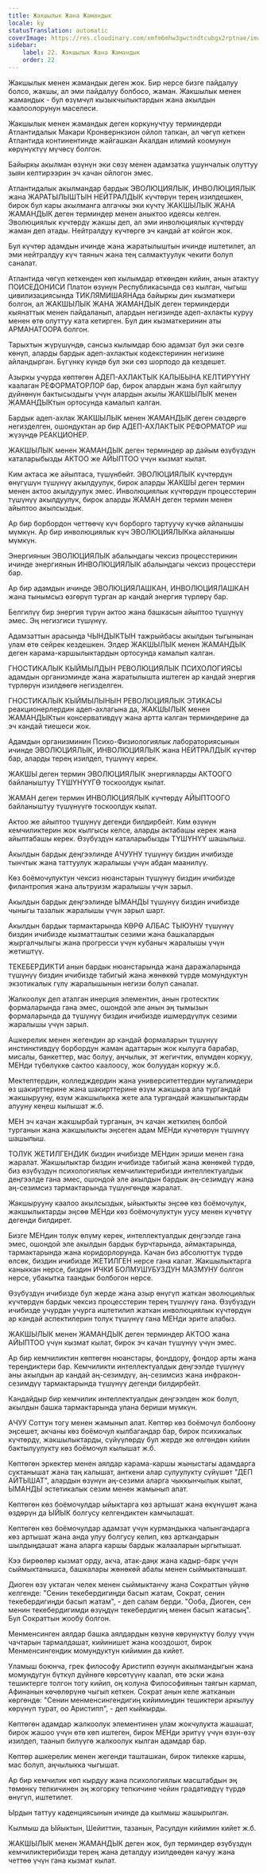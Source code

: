 ```yaml
---
title: Жакшылык Жана Жамандык
locale: ky
statusTranslation: automatic
coverImage: https://res.cloudinary.com/xmfm6mhw3gwctndtcubgx2rptnae/image/upload/v1740337243/small_cover_educacion_fundamental_a051170f1c.webp
sidebar:
    label: 22. Жакшылык Жана Жамандык
    order: 22
---
```

Жакшылык менен жамандык деген жок. Бир нерсе бизге пайдалуу болсо, жакшы, ал эми пайдалуу болбосо, жаман. Жакшылык менен жамандык - бул өзүмчүл кызыкчылыктардын жана акылдын каалоолорунун маселеси.

Жакшылык менен жамандык деген коркунучтуу терминдерди Атлантидалык Макари Кронвернкзион ойлоп тапкан, ал чөгүп кеткен Атлантида континентинде жайгашкан Акалдан илимий коомунун көрүнүктүү мүчөсү болгон.

Байыркы акылман өзүнүн эки сөзү менен адамзатка ушунчалык олуттуу зыян келтирээрин эч качан ойлогон эмес.

Атлантидалык акылмандар бардык ЭВОЛЮЦИЯЛЫК, ИНВОЛЮЦИЯЛЫК жана ЖАРАТЫЛЫШТЫН НЕЙТРАЛДЫК күчтөрүн терең изилдешкен, бирок бул кары акылманга алгачкы эки күчтү ЖАКШЫЛЫК ЖАНА ЖАМАНДЫК деген терминдер менен аныктоо идеясы келген. Эволюциялык күчтөрдү жакшы деп, ал эми инволюциялык күчтөрдү жаман деп атады. Нейтралдуу күчтөргө эч кандай ат койгон жок.

Бул күчтөр адамдын ичинде жана жаратылыштын ичинде иштетилет, ал эми нейтралдуу күч таяныч жана тең салмактуулук чекити болуп саналат.

Атлантида чөгүп кеткенден көп кылымдар өткөндөн кийин, анын атактуу ПОИСЕДОНИСИ Платон өзүнүн Республикасында сөз кылган, чыгыш цивилизациясында ТИКЛЯМИШАЯНАда байыркы дин кызматкери болгон, ал ЖАКШЫЛЫК ЖАНА ЖАМАНДЫК деген терминдерди кыянаттык менен пайдаланып, алардын негизинде адеп-ахлакты куруу менен өтө олуттуу ката кетирген. Бул дин кызматкеринин аты АРМАНАТООРА болгон.

Тарыхтын жүрүшүндө, сансыз кылымдар бою адамзат бул эки сөзгө көнүп, аларды бардык адеп-ахлактык кодекстеринин негизине айландырган. Бүгүнкү күндө бул эки сөз шорподо да кездешет.

Азыркы учурда көптөгөн АДЕП-АХЛАКТЫК КАЛЫБЫНА КЕЛТИРҮҮНҮ каалаган РЕФОРМАТОРЛОР бар, бирок алардын жана бул кайгылуу дүйнөнүн бактысыздыгы үчүн алардын акылы ЖАКШЫЛЫК менен ЖАМАНДЫКтын ортосунда камалып калган.

Бардык адеп-ахлак ЖАКШЫЛЫК менен ЖАМАНДЫК деген сөздөргө негизделген, ошондуктан ар бир АДЕП-АХЛАКТЫК РЕФОРМАТОР иш жүзүндө РЕАКЦИОНЕР.

ЖАКШЫЛЫК менен ЖАМАНДЫК деген терминдер ар дайым өзүбүздүн каталарыбызды АКТОО же АЙЫПТОО үчүн кызмат кылат.

Ким актаса же айыптаса, түшүнбөйт. ЭВОЛЮЦИЯЛЫК күчтөрдүн өнүгүшүн түшүнүү акылдуулук, бирок аларды ЖАКШЫ деген термин менен актоо акылдуулук эмес. Инволюциялык күчтөрдүн процесстерин түшүнүү акылдуулук, бирок аларды ЖАМАН деген термин менен айыптоо акылсыздык.

Ар бир борбордон четтөөчү күч борборго тартуучу күчкө айланышы мүмкүн. Ар бир инволюциялык күч ЭВОЛЮЦИЯЛЫКка айланышы мүмкүн.

Энергиянын ЭВОЛЮЦИЯЛЫК абалындагы чексиз процесстеринин ичинде энергиянын ИНВОЛЮЦИЯЛЫК абалындагы чексиз процесстери бар.

Ар бир адамдын ичинде ЭВОЛЮЦИЯЛАШКАН, ИНВОЛЮЦИЯЛАШКАН жана тынымсыз өзгөрүп турган ар кандай энергия түрлөрү бар.

Белгилүү бир энергия түрүн актоо жана башкасын айыптоо түшүнүү эмес. Эң негизгиси түшүнүү.

Адамзаттын арасында ЧЫНДЫКТЫН тажрыйбасы акылдын тыгынынан улам өтө сейрек кездешкен. Элдер ЖАКШЫЛЫК менен ЖАМАНДЫК деген карама-каршылыктардын ортосунда камалып калган.

ГНОСТИКАЛЫК КЫЙМЫЛДЫН РЕВОЛЮЦИЯЛЫК ПСИХОЛОГИЯСЫ адамдын организминде жана жаратылышта иштеген ар кандай энергия түрлөрүн изилдөөгө негизделген.

ГНОСТИКАЛЫК КЫЙМЫЛЫНЫН РЕВОЛЮЦИЯЛЫК ЭТИКАСЫ реакционерлердин адеп-ахлагына да, ЖАКШЫЛЫК менен ЖАМАНДЫКтын консервативдүү жана артта калган терминдерине да эч кандай тиешеси жок.

Адамдын организминин Психо-Физиологиялык лабораториясынын ичинде ЭВОЛЮЦИЯЛЫК, ИНВОЛЮЦИЯЛЫК жана НЕЙТРАЛДЫК күчтөр бар, аларды терең изилдеп, түшүнүү керек.

ЖАКШЫ деген термин ЭВОЛЮЦИЯЛЫК энергияларды АКТООГО байланыштуу ТҮШҮНҮҮГӨ тоскоолдук кылат.

ЖАМАН деген термин ИНВОЛЮЦИЯЛЫК күчтөрдү АЙЫПТООГО байланыштуу түшүнүүгө тоскоолдук кылат.

Актоо же айыптоо түшүнүү дегенди билдирбейт. Ким өзүнүн кемчиликтерин жок кылгысы келсе, аларды актабашы керек жана айыптабашы керек. Өзүбүздүн каталарыбызды ТҮШҮНҮҮ шашылыш.

Акылдын бардык деңгээлинде АЧУУНУ түшүнүү биздин ичибизде тынчтык жана таттуулук жаралышы үчүн абдан маанилүү.

Көз боёмочулуктун чексиз нюанстарын түшүнүү биздин ичибизде филантропия жана альтруизм жаралышы үчүн зарыл.

Акылдын бардык деңгээлинде ЫМАНДЫ түшүнүү биздин ичибизде чыныгы тазалык жаралышы үчүн зарыл шарт.

Акылдын бардык тармактарында КӨРӨ АЛБАС ТЫЮУНУ түшүнүү биздин ичибизде кызматташтык сезими жана башкалардын жыргалчылыгы жана прогресси үчүн кубаныч жаралышы үчүн жетиштүү.

ТЕКЕБЕРДИКТИ анын бардык нюанстарында жана даражаларында түшүнүү биздин ичибизде табигый жана жөнөкөй түрдө момундуктун экзотикалык гүлү жаралышынын негизи болуп саналат.

Жалкоолук деп аталган инерция элементин, анын гротесктик формаларында гана эмес, ошондой эле анын эң тымызын формаларында да түшүнүү биздин ичибизде ишмердүүлүк сезими жаралышы үчүн зарыл.

Ашкерелик менен жегендин ар кандай формаларын түшүнүү инстинктивдүү борбордун жаман адаттарын жок кылууга барабар, мисалы, банкеттер, мас болуу, аңчылык, эт жегичтик, өлүмдөн коркуу, МЕНди түбөлүккө сактоо каалоосу, жок болуудан коркуу ж.б.

Мектептердин, колледждердин жана университеттердин мугалимдери өз шакирттерине жана шакирттерине өзүм жакшыра ала тургандай жакшырууну, өзүм жакшылыкка жете ала тургандай жакшылыктарды алууну кеңеш кылышат ж.б.

МЕН эч качан жакшырбай турганын, эч качан жеткилең болбой турганын жана жакшылыкты эңсеген адам МЕНди күчөтөрүн түшүнүү шашылыш.

ТОЛУК ЖЕТИЛГЕНДИК биздин ичибизде МЕНдин эриши менен гана жаралат. Жакшылыктар биздин ичибизде табигый жана жөнөкөй түрдө, биз өзүбүздүн психологиялык кемчиликтерибизди интеллектуалдык деңгээлде гана эмес, ошондой эле акылдын бардык аң-сезимдүү жана аң-сезимсиз тармактарында түшүнгөндө жаралат.

Жакшырууну каалоо акылсыздык, ыйыктыкты эңсөө көз боёмочулук, жакшылыктарды эңсөө МЕНди көз боёмочулуктун уусу менен күчөтүү дегенди билдирет.

Бизге МЕНдин толук өлүмү керек, интеллектуалдык деңгээлде гана эмес, ошондой эле акылдын бардык бурчтарында, аймактарында, тармактарында жана коридорлорунда. Качан биз абсолюттук түрдө өлсөк, биздин ичибизде ЖЕТИЛГЕН нерсе гана калат. Жакшылыктарга каныккан нерсе, биздин ИЧКИ БОЛМУШУБУЗДУН МАЗМУНУ болгон нерсе, убакытка таандык болбогон нерсе.

Өзүбүздүн ичибизде бул жерде жана азыр өнүгүп жаткан эволюциялык күчтөрдүн бардык чексиз процесстерин терең түшүнүү гана. Өзүбүздүн ичибизде учурдан учурга иштетилип жаткан инволюциялык күчтөрдүн ар кандай аспектилерин толук түшүнүү гана МЕНди эрите алабыз.

ЖАКШЫЛЫК менен ЖАМАНДЫК деген терминдер АКТОО жана АЙЫПТОО үчүн кызмат кылат, бирок эч качан түшүнүү үчүн эмес.

Ар бир кемчиликтин көптөгөн нюанстары, фонддору, фондор арты жана тереңдиктери бар. Кемчиликти интеллектуалдык деңгээлде түшүнүү аны акылдын ар кандай аң-сезимдүү, аң-сезимсиз жана инфракон-сезимдүү тармактарында түшүнүү дегенди билдирбейт.

Кандайдыр бир кемчилик интеллектуалдык деңгээлден жок болуп, акылдын башка тармактарында улана бериши мүмкүн.

АЧУУ Соттун тогу менен жамынып алат. Көптөр көз боёмочул болбоону эңсешет, акчаны көз боёмочул кылбагандар бар, бирок психикалык күчтөрдү, жакшылыктарды, сүйүүлөрдү бул жерде же өлгөндөн кийин бактылуулукту көз боёмочул кылышат ж.б.

Көптөгөн эркектер менен аялдар карама-каршы жыныстагы адамдарга суктанышат жана таң калышат, анткени алар сулуулукту сүйүшөт "ДЕП АЙТЫШАТ", алардын өзүнүн аң-сезими аларга чыккынчылык кылат, ЫМАНДЫ эстетикалык сезим менен жамынып алат.

Көптөгөн көз боёмочулдар ыйыктарга көз артышат жана өкүнүшөт жана өздөрүн да ЫЙЫК болгусу келгендиктен камчылашат.

Көптөгөн көз боёмочулдар адамзат үчүн курмандыкка чалынгандарга көз артышат жана анда улуу болгусу келип, көз арткандарын шылдыңдашат жана аларга каршы бардык жалааларын ыргытышат.

Кээ бирөөлөр кызмат орду, акча, атак-даңк жана кадыр-барк үчүн сыймыктанышса, башкалары жөнөкөй абалы менен сыймыктанышат.

Диоген өзү уктаган челек менен сыймыктанчу жана Сократтын үйүнө келгенде: "Сенин текебердигиңди басып жатам, Сократ, сенин текебердигиңди басып жатам", - деп салам берди. "Ооба, Диоген, сен менин текебердигимди өзүңдүн текебердигиң менен басып жатасың". Бул Сократтын жообу болгон.

Менменсинген аялдар башка аялдардын көзүнө көрүнүктүү болуу үчүн чачтарын тармалдашат, кийинишет жана кооздошот, бирок Менменсингендик момундуктун кийимин да кийет.

Уламыш боюнча, грек философу Аристипп өзүнүн акылмандыгын жана момундугун бүткүл дүйнөгө көрсөтүүнү каалап, өтө эски жана тешиктерге толгон тогу кийип, оң колуна Философиянын таягын кармап, Афинанын көчөлөрүнө чыгып кеткен. Сократ анын келе жатканын көргөндө: "Сенин менменсингендигиң кийимиңдин тешиктери аркылуу көрүнүп турат, оо Аристипп", - деп кыйкырды.

Көптөгөн адамдар жалкоолук элементинен улам жокчулукта жашашат, бирок жашоо үчүн өтө көп иштеген, бирок МЕНди эритүү үчүн өзүн-өзү изилдеп, таанып билүүгө жалкоолук кылган адамдар бар.

Көптөр ашкерелик менен жегенди ташташкан, бирок тилекке каршы, мас болуп, аңчылыкка чыгышат.

Ар бир кемчилик көп кырдуу жана психологиялык масштабдын эң төмөнкү тепкичинен эң жогорку тепкичине чейин градативдүү түрдө өнүгүп, иштетилет.

Ырдын таттуу каденциясынын ичинде да кылмыш жашырылган.

Кылмыш да Ыйыктын, Шейиттин, тазанын, Расулдун кийимин кийет ж.б.

ЖАКШЫЛЫК менен ЖАМАНДЫК деген жок, бул терминдер өзүбүздүн кемчиликтерибизди терең жана деталдуу изилдөөдөн качуу жана четтөө үчүн гана кызмат кылат.

